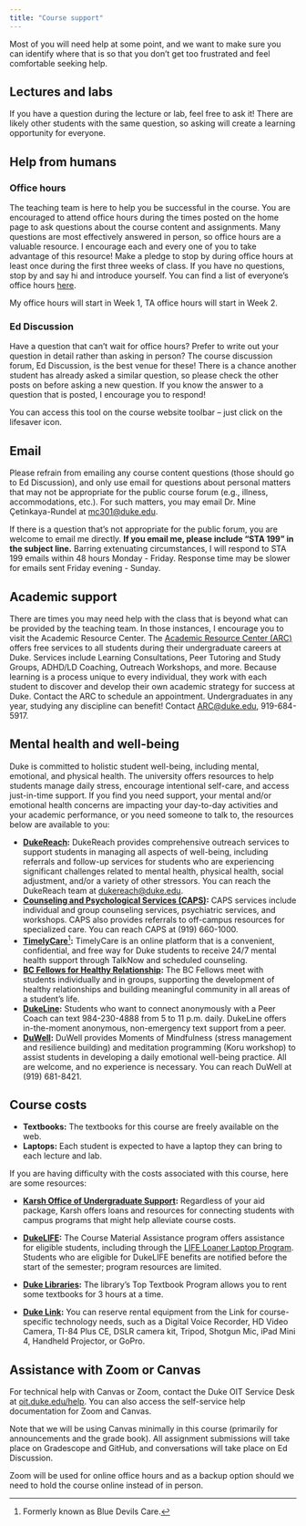 ```yaml
---
title: "Course support"
---
```


Most of you will need help at some point, and we want to make sure you can identify where that is so that you don't get too frustrated and feel comfortable seeking help.

## Lectures and labs

If you have a question during the lecture or lab, feel free to ask it!
There are likely other students with the same question, so asking will create a learning opportunity for everyone.

## Help from humans

### Office hours

The teaching team is here to help you be successful in the course.
You are encouraged to attend office hours during the times posted on the home page to ask questions about the course content and assignments.
Many questions are most effectively answered in person, so office hours are a valuable resource.
I encourage each and every one of you to take advantage of this resource!
Make a pledge to stop by during office hours at least once during the first three weeks of class.
If you have no questions, stop by and say hi and introduce yourself.
You can find a list of everyone's office hours [here](/course-team.html).

My office hours will start in Week 1, TA office hours will start in Week 2.

### Ed Discussion

Have a question that can't wait for office hours?
Prefer to write out your question in detail rather than asking in person?
The course discussion forum, Ed Discussion, is the best venue for these!
There is a chance another student has already asked a similar question, so please check the other posts on before asking a new question.
If you know the answer to a question that is posted, I encourage you to respond!

You can access this tool on the course website toolbar -- just click on the lifesaver icon.

## Email

Please refrain from emailing any course content questions (those should go to Ed Discussion), and only use email for questions about personal matters that may not be appropriate for the public course forum (e.g., illness, accommodations, etc.).
For such matters, you may email Dr. Mine Çetinkaya-Rundel at [mc301\@duke.edu](mailto:mc301@duke.edu).

If there is a question that's not appropriate for the public forum, you are welcome to email me directly.
**If you email me, please include "STA 199" in the subject line.** Barring extenuating circumstances, I will respond to STA 199 emails within 48 hours Monday - Friday.
Response time may be slower for emails sent Friday evening - Sunday.

## Academic support

There are times you may need help with the class that is beyond what can be provided by the teaching team.
In those instances, I encourage you to visit the Academic Resource Center.
The [Academic Resource Center (ARC)](https://arc.duke.edu) offers free services to all students during their undergraduate careers at Duke.
Services include Learning Consultations, Peer Tutoring and Study Groups, ADHD/LD Coaching, Outreach Workshops, and more.
Because learning is a process unique to every individual, they work with each student to discover and develop their own academic strategy for success at Duke.
Contact the ARC to schedule an appointment.
Undergraduates in any year, studying any discipline can benefit!
Contact [ARC\@duke.edu](mailto:arc@duke.edu), 919-684-5917.

## Mental health and well-being

Duke is committed to holistic student well-being, including mental, emotional, and physical health.
The university offers resources to help students manage daily stress, encourage intentional self-care, and access just-in-time support.
If you find you need support, your mental and/or emotional health concerns are impacting your day-to-day activities and your academic performance, or you need someone to talk to, the resources below are available to you:

-   [**DukeReach**](https://students.duke.edu/wellness/dukereach/)**:** DukeReach provides comprehensive outreach services to support students in managing all aspects of well-being, including referrals and follow-up services for students who are experiencing significant challenges related to mental health, physical health, social adjustment, and/or a variety of other stressors. You can reach the DukeReach team at [dukereach\@duke.edu](mailto:dukereach@duke.edu).
-   [**Counseling and Psychological Services (CAPS)**](https://students.duke.edu/wellness/caps/)**:** CAPS services include individual and group counseling services, psychiatric services, and workshops. CAPS also provides referrals to off-campus resources for specialized care. You can reach CAPS at (919) 660-1000.
-   [**TimelyCare**](https://Timelycare.com/bluedevils)[^1]**:** TimelyCare is an online platform that is a convenient, confidential, and free way for Duke students to receive 24/7 mental health support through TalkNow and scheduled counseling.
-   [**BC Fellows for Healthy Relationship**](https://students.duke.edu/wellness/duwell/sexualhealth/balthrop-cassidy-fellowship/)**:** The BC Fellows meet with students individually and in groups, supporting the development of healthy relationships and building meaningful community in all areas of a student’s life.
-   [**DukeLine**](https://sites.duke.edu/dukeline/)**:** Students who want to connect anonymously with a Peer Coach can text 984-230-4888 from 5 to 11 p.m. daily. DukeLine offers in-the-moment anonymous, non-emergency text support from a peer.
-   [**DuWell**](https://students.duke.edu/wellness/duwell/)**:** DuWell provides Moments of Mindfulness (stress management and resilience building) and meditation programming (Koru workshop) to assist students in developing a daily emotional well-being practice. All are welcome, and no experience is necessary. You can reach DuWell at (919) 681-8421.

[^1]: Formerly known as Blue Devils Care.

## Course costs

-   **Textbooks:** The textbooks for this course are freely available on the web.
-   **Laptops:** Each student is expected to have a laptop they can bring to each lecture and lab.

If you are having difficulty with the costs associated with this course, here are some resources:

-   [**Karsh Office of Undergraduate Support**](https://financialaid.duke.edu/)**:** Regardless of your aid package, Karsh offers loans and resources for connecting students with campus programs that might help alleviate course costs.

-   [**DukeLIFE**](https://dukelife.duke.edu/programs/course-materials-assistance/)**:** The Course Material Assistance program offers assistance for eligible students, including through the [LIFE Loaner Laptop Program](https://dukelife.duke.edu/academic-support/loaner-laptop-program/).
    Students who are eligible for DukeLIFE benefits are notified before the start of the semester; program resources are limited.

-   [**Duke Libraries**](https://library.duke.edu/course-support/course-reserves/textbooks)**:** The library’s Top Textbook Program allows you to rent some textbooks for 3 hours at a time.

-   [**Duke Link**](https://link.duke.edu/)**:** You can reserve rental equipment from the Link for course-specific technology needs, such as a Digital Voice Recorder, HD Video Camera, TI-84 Plus CE, DSLR camera kit, Tripod, Shotgun Mic, iPad Mini 4, Handheld Projector, or GoPro.

## Assistance with Zoom or Canvas

For technical help with Canvas or Zoom, contact the Duke OIT Service Desk at [oit.duke.edu/help](https://oit.duke.edu/help).
You can also access the self-service help documentation for Zoom and Canvas.

Note that we will be using Canvas minimally in this course (primarily for announcements and the grade book).
All assignment submissions will take place on Gradescope and GitHub, and conversations will take place on Ed Discussion.

Zoom will be used for online office hours and as a backup option should we need to hold the course online instead of in person.
